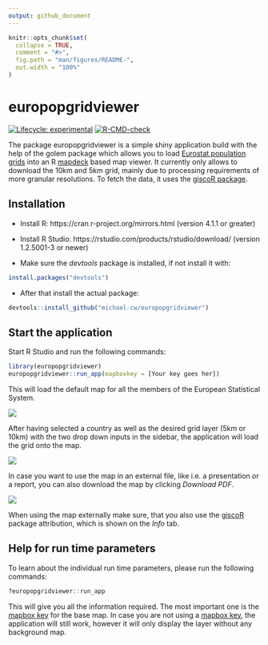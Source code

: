 ```yaml
---
output: github_document
---
```


<!-- README.md is generated from README.Rmd. Please edit that file -->

```r
knitr::opts_chunk$set(
  collapse = TRUE,
  comment = "#>",
  fig.path = "man/figures/README-",
  out.width = "100%"
)
```

# europopgridviewer

<!-- badges: start -->
[![Lifecycle: experimental](https://img.shields.io/badge/lifecycle-experimental-orange.svg)](https://lifecycle.r-lib.org/articles/stages.html#experimental)
[![R-CMD-check](https://github.com/michael-cw/europopgridviewer/actions/workflows/R-CMD-check.yaml/badge.svg)](https://github.com/michael-cw/europopgridviewer/actions/workflows/R-CMD-check.yaml)
<!-- badges: end -->

The package europopgridviewer is a simple shiny application build with the help of the golem package which allows you to load [Eurostat population grids](https://ec.europa.eu/eurostat/statistics-explained/index.php?title=Population_grids) into an R [mapdeck](https://github.com/SymbolixAU/mapdeck) based map viewer. It currently only allows to download the 10km and 5km grid, mainly due to processing requirements of more granular resolutions. To fetch the data, it uses the [giscoR package](https://ropengov.github.io/giscoR/). 

## Installation

* Install R: https://cran.r-project.org/mirrors.html (version 4.1.1 or greater)

* Install R Studio: https://rstudio.com/products/rstudio/download/ (version 1.2.5001-3 or newer)

* Make sure the *devtools* package is installed, if not install it with:

```r
install.packages("devtools")

```


* After that install the actual package:

```r
devtools::install_github("michael-cw/europopgridviewer")

```

## Start the application

Start R Studio and run the following commands:


```r
library(europopgridviewer)
europopgridviewer::run_app(mapboxkey = [Your key goes her])

```

This will load the default map for all the members of the European Statistical System. 

![](./man/img/screen_start.png)

After having selected a country as well as the desired grid layer (5km or 10km) with the two drop down inputs in the sidebar, the application will load the grid onto the map.

![](./man/img/screen_load.png)

In case you want to use the map in an external file, like i.e. a presentation or a report, you can also download the map by clicking *Download PDF*.

![](./doc/img/screen_pdf.png)

When using the map externally make sure, that you also use the [giscoR](https://ropengov.github.io/giscoR/) package attribution, which is shown on the *Info* tab.


## Help for run time parameters

To learn about the individual run time parameters, please run the following commands:


```r
?europopgridviewer::run_app

```

This will give you all the information required. The most important one is the [mapbox key](https://www.mapbox.com/pricing) for the base map. In case you are not using a [mapbox key](https://www.mapbox.com/pricing), the application will still work, however it will only display the layer without any background map.

